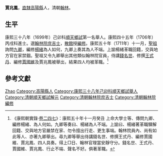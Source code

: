 '''賈兆鳳'''，[[直隸|直隸]][[高陽縣|高陽縣]]人，清朝[[翰林|翰林]]。

== 生平 ==
康熙三十八年（1699年）己卯科[[順天|順天]][[鄉試|鄉試]]第一名舉人。康熙四十五年（1706年）丙戌科進士。選[[翰林院|翰林院]][[庶吉士|庶吉士]]，[[散館|散館]]授[[編修|編修]]。康熙五十年（1711年）十一月，[[康熙帝|聖祖]]詢問[[九卿|九卿]]，編修[[楊緒|楊緒]]為人如何，九卿上奏其為人不端。上諭楊緒革職回籍，交與地方官在家禁錮。聖祖又令九卿舉出其他類似翰林院官員，侍講[[錢名世|錢名世]]、修撰[[王式丹|王式丹]]、編修[[賈國維|賈國維]]及賈兆鳳被舉出，結果四人均被革職。<ref>《康熙朝實錄·[[s:康熙朝實錄/卷之247|卷二四七]]》：康熙五十年十一月癸丑 上命大學士等、傳問九卿、編修楊緒、為人何如。九卿等奏曰、楊緒為人不端。上諭曰、楊緒著革職驛解回籍、交與地方官嚴禁在家、勿令擅出行走、更生事端。翰林院員內、尚有如此等人、亦著九卿舉出。尋九卿等舉出侍講錢名世、修撰王式丹、編修賈國維、賈兆鳳、四人具奏。得上□日、翰林官理當安靜守分。錢名世、王式丹、賈國維、賈兆鳳、行止不端、聲名不好。俱著革職。</ref>

==參考文獻==
{{reflist}}

{{康熙四十五年丙戌科殿試金榜}}

{{Authority control}}

{{DEFAULTSORT:Jia賈}}
[[Category:贾姓|Zhao]]
[[Category:高陽縣人|Category:高陽縣人]]
[[Category:康熙三十八年己卯科順天鄉試舉人|Category:康熙三十八年己卯科順天鄉試舉人]]
[[Category:清朝順天鄉試解元|Category:清朝順天鄉試解元]]
[[Category:清朝翰林院庶吉士|Category:清朝翰林院庶吉士]]
[[Category:清朝翰林院編修|Category:清朝翰林院編修]]